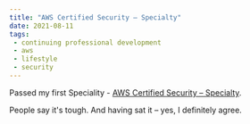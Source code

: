 ```yaml
---
title: "AWS Certified Security – Specialty"
date: 2021-08-11
tags:
 - continuing professional development
 - aws
 - lifestyle
 - security
---
```



Passed my first <AWS/> Speciality - [AWS Certified Security – Specialty](https://www.credly.com/badges/575d155f-010d-41dc-8e82-75b7618d6795).

People say it's tough. And having sat it – yes, I definitely agree.


